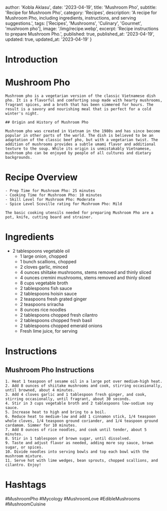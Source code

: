 
  author: 'Kobla Aklasu',
  date: '2023-04-19',
  title: 'Mushroom Pho',
  subtitle: 'Recipe for Mushroom Pho',
  category: 'Recipes',
  description: 'A recipe for Mushroom Pho, including ingredients, instructions, and serving suggestions.',
  tags: ['Recipes', 'Mushrooms', 'Culinary', 'Gourmet', 'mushroom pho'],
  image: '/img/recipe.webp',
  excerpt: 'Recipe instructions to prepare Mushroom Pho.',
  published: true,
  published_at: '2023-04-19',
  updated: true,
  updated_at: '2023-04-19'
}


  # Introduction

# Mushroom Pho
    
    Mushroom pho is a vegetarian version of the classic Vietnamese dish pho. It is a flavorful and comforting soup made with hearty mushrooms, fragrant spices, and a broth that has been simmered for hours. The result is a savory and nourishing meal that is perfect for a cold winter's night.
    
    ## Origin and History of Mushroom Pho
    
    Mushroom pho was created in Vietnam in the 1980s and has since become popular in other parts of the world. The dish is believed to be an adaptation of the classic beef pho, but with a vegetarian twist. The addition of mushrooms provides a subtle umami flavor and additional texture to the soup. While its origin is unmistakably Vietnamese, mushroom pho can be enjoyed by people of all cultures and dietary backgrounds.

# Recipe Overview

    - Prep Time for Mushroom Pho: 25 minutes 
    - Cooking Time for Mushroom Pho: 10 minutes 
    - Skill Level for Mushroom Pho: Moderate 
    - Spice Level Scoville rating for Mushroom Pho: Mild 
    
    The basic cooking utensils needed for preparing Mushroom Pho are a pot, knife, cutting board and strainer.

# Ingredients

- 2 tablespoons vegetable oil 
    - 1 large onion, chopped 
    - 1 bunch scallions, chopped
    - 2 cloves garlic, minced
    - 4 ounces shiitake mushrooms, stems removed and thinly sliced
    - 4 ounces cremini mushrooms, stems removed and thinly sliced
    - 8 cups vegetable broth
    - 2 tablespoons fish sauce
    - 2 tablespoons hoisin sauce
    - 2 teaspoons fresh grated ginger
    - 2 teaspoons sriracha
    - 8 ounces rice noodles
    - 2 tablespoons chopped fresh cilantro
    - 2 tablespoons chopped fresh basil
    - 2 tablespoons chopped emerald onions
    - Fresh lime juice, for serving

# Instructions

## Mushroom Pho Instructions
    1. Heat 1 teaspoon of sesame oil in a large pot over medium-high heat.
    2. Add 8 ounces of shiitake mushrooms and cook, stirring occasionally, until browned, about 4 minutes.
    3. Add 4 cloves garlic and 1 tablespoon fresh ginger, and cook, stirring occasionally, until fragrant, about 30 seconds.
    4. Stir in 3 cups vegetable broth and 2 tablespoons low-sodium soy sauce.
    5. Increase heat to high and bring to a boil.
    6. Reduce heat to medium-low and add 1 cinnamon stick, 1/4 teaspoon whole cloves, 1/4 teaspoon ground coriander, and 1/4 teaspoon ground cardamom. Simmer for 10 minutes.
    7. Add 8 ounces of rice noodles, and cook until tender, about 5 minutes.
    8. Stir in 1 tablespoon of brown sugar, until dissolved.
    9. Taste and adjust flavor as needed, adding more soy sauce, brown sugar, or spices.
    10. Divide noodles into serving bowls and top each bowl with the mushroom mixture.
    11. Serve hot with lime wedges, bean sprouts, chopped scallions, and cilantro. Enjoy!

# Hashtags

#MushroomPho #Mycology #MushroomLove #EdibleMushrooms #MushroomCuisine



